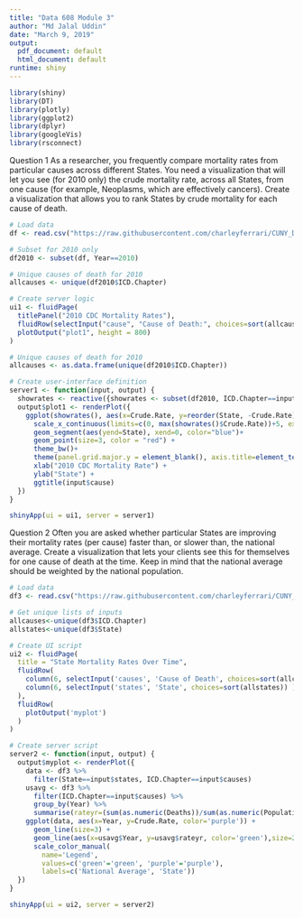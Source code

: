```yaml
---
title: "Data 608 Module 3"
author: "Md Jalal Uddin"
date: "March 9, 2019"
output:
  pdf_document: default
  html_document: default
runtime: shiny
---
```


```r
library(shiny)
library(DT)
library(plotly)
library(ggplot2)
library(dplyr)
library(googleVis)
library(rsconnect)

```

Question 1
As a researcher, you frequently compare mortality rates from particular causes across different States. 
You need a visualization that will let you see (for 2010 only) the crude mortality rate, across all States, from one cause (for example, Neoplasms, which are effectively cancers). 
Create a visualization that allows you to rank States by crude mortality for each cause of death.

```r
# Load data
df <- read.csv("https://raw.githubusercontent.com/charleyferrari/CUNY_DATA608/master/lecture3/data/cleaned-cdc-mortality-1999-2010-2.csv", header = TRUE, stringsAsFactors = FALSE)

# Subset for 2010 only
df2010 <- subset(df, Year==2010)

# Unique causes of death for 2010
allcauses <- unique(df2010$ICD.Chapter)

# Create server logic
ui1 <- fluidPage(
  titlePanel("2010 CDC Mortality Rates"),
  fluidRow(selectInput("cause", "Cause of Death:", choices=sort(allcauses))), 
  plotOutput("plot1", height = 800)
)

```


```r

# Unique causes of death for 2010
allcauses <- as.data.frame(unique(df2010$ICD.Chapter))

# Create user-interface definition
server1 <- function(input, output) {
  showrates <- reactive({showrates <- subset(df2010, ICD.Chapter==input$cause)})
  output$plot1 <- renderPlot({
    ggplot(showrates(), aes(x=Crude.Rate, y=reorder(State, -Crude.Rate)))+
      scale_x_continuous(limits=c(0, max(showrates()$Crude.Rate))+5, expand = c(0,0))+
      geom_segment(aes(yend=State), xend=0, color="blue")+
      geom_point(size=3, color = "red") +
      theme_bw()+
      theme(panel.grid.major.y = element_blank(), axis.title=element_text(size=14))+
      xlab("2010 CDC Mortality Rate") +
      ylab("State") +
      ggtitle(input$cause)
  }) 
}

```


```r
shinyApp(ui = ui1, server = server1)

```
Question 2
Often you are asked whether particular States are improving their mortality rates (per cause) faster than, or slower than, the national average. Create a visualization that lets your clients see this for themselves for one cause of death at the time. Keep in mind that the national average should be weighted by the national population.


```r
# Load data
df3 <- read.csv("https://raw.githubusercontent.com/charleyferrari/CUNY_DATA608/master/lecture3/data/cleaned-cdc-mortality-1999-2010-2.csv", header = TRUE, stringsAsFactors = FALSE)

# Get unique lists of inputs
allcauses<-unique(df3$ICD.Chapter)
allstates<-unique(df3$State)

# Create UI script
ui2 <- fluidPage(
  title = "State Mortality Rates Over Time",
  fluidRow(
    column(6, selectInput('causes', 'Cause of Death', choices=sort(allcauses)) ),
    column(6, selectInput('states', 'State', choices=sort(allstates)) )
  ),
  fluidRow(
    plotOutput('myplot')
  )
)

```

```r
# Create server script
server2 <- function(input, output) {
  output$myplot <- renderPlot({
    data <- df3 %>% 
      filter(State==input$states, ICD.Chapter==input$causes)
    usavg <- df3 %>% 
      filter(ICD.Chapter==input$causes) %>% 
      group_by(Year) %>% 
      summarise(rateyr=(sum(as.numeric(Deaths))/sum(as.numeric(Population))*100000))
    ggplot(data, aes(x=Year, y=Crude.Rate, color='purple')) + 
      geom_line(size=3) + 
      geom_line(aes(x=usavg$Year, y=usavg$rateyr, color='green'),size=2) + 
      scale_color_manual(
        name='Legend', 
        values=c('green'='green', 'purple'='purple'), 
        labels=c('National Average', 'State'))
  })
}

```

```r

shinyApp(ui = ui2, server = server2)

```

